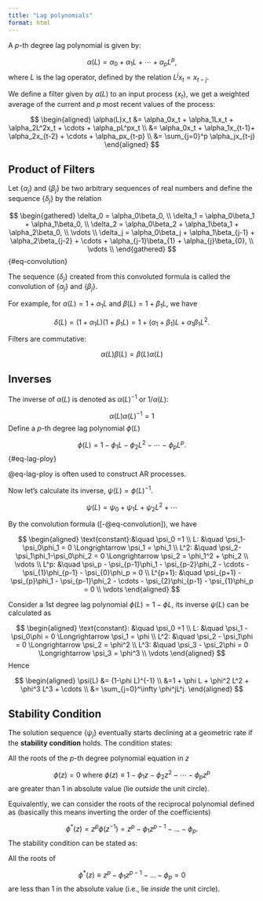 ```yaml
---
title: "Lag polynomials"
format: html
---
```


A $p$-th degree lag polynomial is given by:

$$
\alpha(L) = \alpha_0 + \alpha_1L + \cdots + \alpha_pL^p,
$$
where $L$ is the lag operator, defined by the relation $L^jx_t=x_{t-j}.$

We define a filter given by $\alpha(L)$ to an input process $\{x_t\}$, we get a weighted average of the current and $p$ most recent values of the process:

$$
\begin{aligned}
\alpha(L)x_t &= \alpha_0x_t + \alpha_1Lx_t + \alpha_2L^2x_t + \cdots + \alpha_pL^px_t \\
&= \alpha_0x_t + \alpha_1x_{t-1}+ \alpha_2x_{t-2} + \cdots + \alpha_px_{t-p} \\
&= \sum_{j=0}^p \alpha_jx_{t-j}
\end{aligned}
$$


## Product of Filters

Let $\{\alpha_j\}$ and $\{\beta_j\}$ be two arbitrary sequences of real numbers and define the sequence $\{\delta_j\}$ by the relation

$$
\begin{gathered}
\delta_0 = \alpha_0\beta_0, \\
\delta_1 = \alpha_0\beta_1 + \alpha_1\beta_0, \\
\delta_2 = \alpha_0\beta_2 + \alpha_1\beta_1 + \alpha_2\beta_0, \\
\vdots \\
\delta_j = \alpha_0\beta_j + \alpha_1\beta_{j-1} + \alpha_2\beta_{j-2} + \cdots + \alpha_{j-1}\beta_{1} + \alpha_{j}\beta_{0}, \\
\vdots \\
\end{gathered}
$$ {#eq-convolution}


The sequence $\{\delta_j\}$ created from this convoluted formula is called the convolution of $\{\alpha_j\}$ and $\{\beta_j\}.$

For example, for $\alpha(L)=1+\alpha_1L$ and $\beta(L)=1+\beta_1L$, we have

$$
\delta(L)=(1+\alpha_1L)(1+\beta_1L) = 1+ (\alpha_1+\beta_1)L + \alpha_1\beta_1L^2.
$$

Filters are commutative:

$$
\alpha(L)\beta(L) = \beta(L)\alpha(L)
$$

## Inverses

The inverse of $\alpha(L)$ is denoted as $\alpha(L)^{-1}$ or $1/\alpha(L)$:

$$
\alpha(L)\alpha(L)^{-1}=1
$$
Define a $p$-th degree lag polynomial $\phi(L)$

$$
\phi(L) = 1-\phi_1L-\phi_2L^2-\cdots-\phi_pL^p.
$$ {#eq-lag-ploy}

@eq-lag-ploy is often used to construct AR processes.

Now let's calculate its inverse, $\psi(L) = \phi(L)^{-1}.$

$$
\psi(L) = \psi_0 + \psi_1L + \psi_2L^2 + \cdots 
$$

By the convolution formula ([-@eq-convolution]), we have

$$
\begin{aligned}
\text{constant}:&\quad  \psi_0 =1 \\
L: &\quad  \psi_1-\psi_0\phi_1 = 0 \Longrightarrow \psi_1 = \phi_1 \\
L^2: &\quad  \psi_2-\psi_1\phi_1-\psi_0\phi_2 = 0 \Longrightarrow \psi_2 = \phi_1^2 + \phi_2 \\
\vdots \\
L^p: &\quad  \psi_p - \psi_{p-1}\phi_1 - \psi_{p-2}\phi_2 - \cdots - \psi_{1}\phi_{p-1} - \psi_{0}\phi_p = 0 \\
L^{p+1}: &\quad  \psi_{p+1} - \psi_{p}\phi_1 - \psi_{p-1}\phi_2 - \cdots - \psi_{2}\phi_{p-1} - \psi_{1}\phi_p = 0 \\
\vdots
\end{aligned}
$$

::: {#exm-inverse}
Consider a 1st degree lag polynomial $\phi(L)=1-\phi L$, its inverse $\psi(L)$ can be calculated as 

$$
\begin{aligned}
\text{constant}: &\quad \psi_0 =1  \\
L: &\quad \psi_1 - \psi_0\phi = 0 \Longrightarrow \psi_1 = \phi \\
L^2: &\quad \psi_2 - \psi_1\phi = 0 \Longrightarrow \psi_2 = \phi^2 \\
L^3: &\quad \psi_3 - \psi_2\phi = 0 \Longrightarrow \psi_3 = \phi^3 \\
\vdots 
\end{aligned}
$$
Hence

$$
\begin{aligned}
\psi(L) &= (1-\phi L)^{-1} \\
&=1 + \phi L + \phi^2 L^2 + \phi^3 L^3 + \cdots \\
&= \sum_{j=0}^\infty \phi^jL^j.
\end{aligned}
$$
:::





## Stability Condition



The solution sequence $\{\psi_j\}$ eventually starts declining at a geometric rate if the **stability condition** holds. The condition states:

All the roots of the $p$-th degree polynomial equation in $z$

$$
\phi(z) = 0 \text{ where } \phi(z) \equiv 1-\phi_1z-\phi_2z^2-\cdots-\phi_pz^p
$$
are greater than 1 in absolute value (lie *outside* the unit circle).


Equivalently, we can consider the roots of the reciprocal polynomial defined as (basically this means inverting the order of the coefficients)

$$
\phi^*(z) = z^p\phi(z^{-1}) = z^p - \phi_1z^{p-1} - \dots - \phi_p.
$$
The stability condition can be stated as:

All the roots of 

$$
\phi^*(z) \equiv z^p - \phi_1z^{p-1} - \dots - \phi_p =0
$$
are less than 1 in the absolute value (i.e., lie *inside* the unit circle).





































